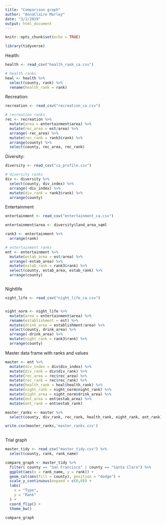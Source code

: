 ```yaml
---
title: "Comparison graph"
author: "AnnaClaire Marley"
date: "3/1/2019"
output: html_document
---
```


```r
knitr::opts_chunk$set(echo = TRUE)
```

```r
library(tidyverse)

```


Health:

```r

health <- read_csv("health_rank_ca.csv")

# health ranks
heal <- health %>% 
  select(county, rank) %>% 
  rename(health_rank = rank)

```


Recreation:
```r

recreation <- read_csv("recreation_ca.csv")

# recreation ranks
rec <- recreation %>% 
  mutate(area = entertainment$area) %>% 
  mutate(rec_area = est/area) %>% 
  arrange(-rec_area) %>% 
  mutate(rec_rank = rank3$rank) %>% 
  arrange(county) %>% 
  select(county, rec_area, rec_rank)

```


Diversity:
```r

diversity <- read_csv("ca_profile.csv")

# diversity ranks
div <- diversity %>% 
  select(county, div_index) %>% 
  arrange(-div_index) %>% 
  mutate(div_rank = rank3$rank) %>% 
  arrange(county)


```

Entertainment

```r

entertainment <- read_csv("entertainment_ca.csv")

entertainment$area <- diversity$land_area_sqml

rank3 <- entertainment %>% 
  arrange(rank)

# entertainment ranks
ent <- entertainment %>% 
  mutate(estab_area = est/area) %>% 
  arrange(-estab_area) %>% 
  mutate(estab_rank = rank3$rank) %>% 
  select(county, estab_area, estab_rank) %>% 
  arrange(county)



```

Nightlife
```r

night_life <- read_csv("night_life_ca.csv")


night_norm <- night_life %>% 
  mutate(area = entertainment$area) %>% 
  rename(establishment = est) %>% 
  mutate(drink_area = establishment/area) %>% 
  select(county, drink_area) %>% 
  arrange(-drink_area) %>% 
  mutate(night_rank = rank3$rank) %>% 
  arrange(county)

```


Master data frame with ranks and values
```r


master <- ent %>% 
  mutate(div_index = div$div_index) %>% 
  mutate(div_rank = div$div_rank) %>% 
  mutate(rec_area = rec$rec_area) %>% 
  mutate(rec_rank = rec$rec_rank) %>% 
  mutate(health_rank = heal$health_rank) %>% 
  mutate(night_rank = night_norm$night_rank) %>% 
  mutate(night_area = night_norm$drink_area) %>% 
  mutate(ent_area = ent$estab_area) %>% 
  mutate(ent_rank = ent$estab_rank)

master_ranks <- master %>% 
  select(county, div_rank, rec_rank, health_rank, night_rank, ent_rank) 

write.csv(master_ranks,'master_ranks.csv')
  
```

Trial graph

```r

master_tidy <- read_csv("master_tidy.csv") %>% 
  select(county, rank, rank_name)

compare_graph <- master_tidy %>% 
  filter( county == "San Francisco" | county == "Santa Clara") %>% 
  ggplot(aes(x = rank_name, y = rank)) +
  geom_col(aes(fill = county), position = "dodge") +
  scale_y_continuous(expand = c(0,0)) +
  labs(
    x = "Type",
    y = "Rank"
  ) +
  coord_flip() +
  theme_bw()

compare_graph

```




